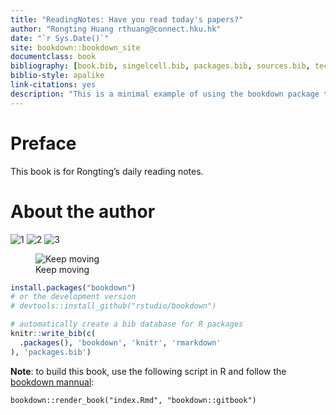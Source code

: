 ```yaml
--- 
title: "ReadingNotes: Have you read today's papers?"
author: "Rongting Huang rthuang@connect.hku.hk"
date: "`r Sys.Date()`"
site: bookdown::bookdown_site
documentclass: book
bibliography: [book.bib, singelcell.bib, packages.bib, sources.bib, tech.bib]
biblio-style: apalike
link-citations: yes
description: "This is a minimal example of using the bookdown package to write a book. The output format for this example is bookdown::gitbook."
---
```


# Preface {-}


This book is for Rongting's daily reading notes.

# About the author {-}

![1](./figs/Rongting/IMG-5393.jpg)
![2](./figs/Rongting/IMG-6316.PNG)
![3](./figs/Rongting/IMG-7418.JPG)

![Keep moving](./figs/Rongting/IMG-8010.JPG)




```r
install.packages("bookdown")
# or the development version
# devtools::install_github("rstudio/bookdown")
```


```r
# automatically create a bib database for R packages
knitr::write_bib(c(
  .packages(), 'bookdown', 'knitr', 'rmarkdown'
), 'packages.bib')
```

**Note**: to build this book, use the following script in R and follow the [bookdown mannual](https://bookdown.org/yihui/bookdown/):
```
bookdown::render_book("index.Rmd", "bookdown::gitbook")
```


